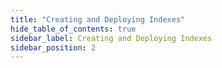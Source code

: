```yaml
---
title: "Creating and Deploying Indexes"
hide_table_of_contents: true
sidebar_label: Creating and Deploying Indexes
sidebar_position: 2
---
```





<LanguageSwitcher supportedLanguages={supportedLanguages} />

<LanguageContent language="csharp">
   <CreatingAndDeployingCsharp />
</LanguageContent>

<LanguageContent language="java">
   <CreatingAndDeployingJava />
</LanguageContent>

<LanguageContent language="nodejs">
   <CreatingAndDeployingNodejs />
</LanguageContent>


<!---
### Indexes
- [What are Indexes](../indexes/what-are-indexes)
- [Indexing Basics](../indexes/indexing-basics)

### Operations
- [Put Indexes Operation](../client-api/operations/maintenance/indexes/put-indexes)

### Querying
- [Query Overview](../client-api/session/querying/how-to-query)
- [Querying an Index](../indexes/querying/query-index)

### Studio
- [Indexes: Overview](../studio/database/indexes/indexes-overview#indexes-overview)
- [Studio Index List View](../studio/database/indexes/indexes-list-view)

### Inside RavenDB
- [Working with Indexes](https://ravendb.net/learn/inside-ravendb-book/reader/4.0/12-working-with-indexes)

### Code Walkthrough
- [See various indexing guides in the online DEMO](https://demo.ravendb.net/)


-->